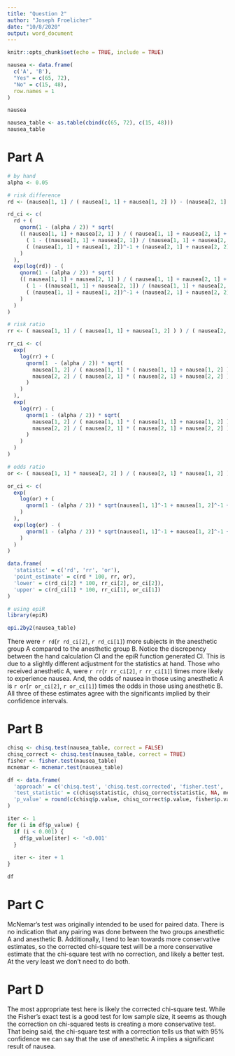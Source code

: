 ```yaml
---
title: "Question 2"
author: "Joseph Froelicher"
date: "10/8/2020"
output: word_document
---
```


```r
knitr::opts_chunk$set(echo = TRUE, include = TRUE)

```
```r
nausea <- data.frame(
  c('A', 'B'),
  "Yes" = c(65, 72),
  "No" = c(15, 48),
  row.names = 1
)

nausea

nausea_table <- as.table(cbind(c(65, 72), c(15, 48)))
nausea_table
```
# Part A
```r
# by hand
alpha <- 0.05

# risk difference
rd <- (nausea[1, 1] / ( nausea[1, 1] + nausea[1, 2] )) - (nausea[2, 1] / ( nausea[2, 1] + nausea[2, 2]) )

rd_ci <- c(
  rd + (
    qnorm(1 - (alpha / 2)) * sqrt(
    (( nausea[1, 1] + nausea[2, 1] ) / ( nausea[1, 1] + nausea[2, 1] + nausea[1, 2] + nausea[2, 2] )) *
      ( 1 - ((nausea[1, 1] + nausea[2, 1]) / (nausea[1, 1] + nausea[2, 1] + nausea[1, 2] + nausea[2, 2])) ) *
      ( (nausea[1, 1] + nausea[1, 2])^-1 + (nausea[2, 1] + nausea[2, 2])^-1 )
    )
  ),
  exp(log(rd)) - (
    qnorm(1 - (alpha / 2)) * sqrt(
    (( nausea[1, 1] + nausea[2, 1] ) / ( nausea[1, 1] + nausea[2, 1] + nausea[1, 2] + nausea[2, 2] )) *
      ( 1 - ((nausea[1, 1] + nausea[2, 1]) / (nausea[1, 1] + nausea[2, 1] + nausea[1, 2] + nausea[2, 2])) ) *
      ( (nausea[1, 1] + nausea[1, 2])^-1 + (nausea[2, 1] + nausea[2, 2])^-1 )
    )
  )
)

# risk ratio
rr <- ( nausea[1, 1] / ( nausea[1, 1] + nausea[1, 2] ) ) / ( nausea[2, 1] / ( nausea[2, 1] + nausea[2, 2] ) )

rr_ci <- c(
  exp(
    log(rr) + (
      qnorm(1  - (alpha / 2)) * sqrt(
        nausea[1, 2] / ( nausea[1, 1] * ( nausea[1, 1] + nausea[1, 2] ) ) +
        nausea[2, 2] / ( nausea[2, 1] * ( nausea[2, 1] + nausea[2, 2] ) )
      )
    )
  ),
  exp(
    log(rr) - (
      qnorm(1 - (alpha / 2)) * sqrt(
        nausea[1, 2] / ( nausea[1, 1] * ( nausea[1, 1] + nausea[1, 2] ) ) +
        nausea[2, 2] / ( nausea[2, 1] * ( nausea[2, 1] + nausea[2, 2] ) )
      )
    )
  )
)

# odds ratio
or <- ( nausea[1, 1] * nausea[2, 2] ) / ( nausea[2, 1] * nausea[1, 2] )

or_ci <- c(
  exp(
    log(or) + (
      qnorm(1 - (alpha / 2)) * sqrt(nausea[1, 1]^-1 + nausea[1, 2]^-1 + nausea[2, 1]^-1 + nausea[2, 2]^-1)
    )
  ),
  exp(log(or) - (
      qnorm(1 - (alpha / 2)) * sqrt(nausea[1, 1]^-1 + nausea[1, 2]^-1 + nausea[2, 1]^-1 + nausea[2, 2]^-1)
    )
  )
)

data.frame(
  'statistic' = c('rd', 'rr', 'or'),
  'point_estimate' = c(rd * 100, rr, or),
  'lower' = c(rd_ci[2] * 100, rr_ci[2], or_ci[2]),
  'upper' = c(rd_ci[1] * 100, rr_ci[1], or_ci[1])
)

# using epiR
library(epiR)

epi.2by2(nausea_table)
```
There were `r rd`(`r rd_ci[2]`, `r rd_ci[1]`) more subjects in the anesthetic group A compared to the anesthetic group B. Notice the discrepency between the hand calculation CI and the epiR function generated CI. This is due to a slightly different adjustment for the statistics at hand. Those who received anesthetic A, were `r rr`(`r rr_ci[2]`, `r rr_ci[1]`) times more likely to experience nausea. And, the odds of nausea in those using anesthetic A is `r or`(`r or_ci[2]`, `r or_ci[1]`) times the odds in those using anesthetic B. All three of these estimates agree with the significants implied by their confidence intervals.

# Part B
```r
chisq <- chisq.test(nausea_table, correct = FALSE)
chisq_correct <- chisq.test(nausea_table, correct = TRUE)
fisher <- fisher.test(nausea_table)
mcnemar <- mcnemar.test(nausea_table)

df <- data.frame(
  'approach' = c('chisq.test', 'chisq.test.corrected', 'fisher.test', 'mcnemar.nest'),
  'test_statistic' = c(chisq$statistic, chisq_correct$statistic, NA, mcnemar$statistic),
  'p_value' = round(c(chisq$p.value, chisq_correct$p.value, fisher$p.value, mcnemar$p.value), digits = 3)
)

iter <- 1
for (i in df$p_value) {
  if (i < 0.001) {
    df$p_value[iter] <- '<0.001'
  }
  
  iter <- iter + 1
}

df
```

# Part C
McNemar's test was originally intended to be used for paired data. There is no indication that any pairing was done between the two groups anesthetic A and anesthetic B. Additionally, I tend to lean towards more conservative estimates, so the corrected chi-square test will be a more conservative estimate that the chi-square test with no correction, and likely a better test. At the very least we don't need to do both.

# Part D
The most appropriate test here is likely the corrected chi-square test. While the Fisher's exact test is a good test for low sample size, it seems as though the correction on chi-squared tests is creating a more conservative test. That being said, the chi-square test with a correction tells us that with 95% confidence we can say that the use of anesthetic A implies a significant result of nausea.